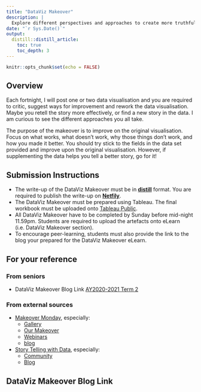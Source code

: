 ```yaml
---
title: "DataViz Makeover"
description: |
  Explore different perspectives and approaches to create more truthful and enlightening data visualisation
date: "`r Sys.Date()`"
output:
  distill::distill_article:
    toc: true
    toc_depth: 3
---
```


```r
knitr::opts_chunk$set(echo = FALSE)
```

## Overview

Each fortnight, I will post one or two data visualisation and you are required to critic, suggest ways for improvement and rework the data visualisation. Maybe you retell the story more effectively, or find a new story in the data. I am curious to see the different approaches you all take.

The purpose of the makeover is to improve on the original visualisation. Focus on what works, what doesn’t work, why those things don’t work, and how you made it better. You should try stick to the fields in the data set provided and improve upon the original visualisation. However, if supplementing the data helps you tell a better story, go for it!

## Submission Instructions

- The write-up of the DataViz Makeover must be in [**distill**](https://rstudio.github.io/distill/) format. You are required to publish the write-up on [**Netfily**](https://www.netlify.com/). 
- The DataViz Makeover must be prepared using Tableau.  The final workbook must be uploaded onto [Tableau Public](https://public.tableau.com/en-us/s/).
- All DataViz Makeover have to be completed by Sunday before mid-night 11.59pm. Students are required to upload the artefacts onto eLearn (i.e. DataViz Makeover section).
- To encourage peer-learning, students must also provide the link to the blog your prepared for the DataViz Makeover eLearn. 

## For your reference

### From seniors
- DataViz Makeover Blog Link [AY2020-2021 Term 2](https://wiki.smu.edu.sg/2021t2isss608/DataViz#DataViz_Makeover_Blog_Link)

### From external sources
- [Makeover Monday](https://www.makeovermonday.co.uk/), especially:
    - [Gallery](https://www.makeovermonday.co.uk/gallery/)
    - [Our Makeover](https://www.makeovermonday.co.uk/makeovers/)
    - [Webinars](https://www.makeovermonday.co.uk/webinars/)
    - [blog](https://www.makeovermonday.co.uk/blog/)

- [Story Telling with Data](http://www.storytellingwithdata.com/), especially:
    - [Community](https://community.storytellingwithdata.com/)
    - [Blog](http://www.storytellingwithdata.com/blog)

## DataViz Makeover Blog Link





